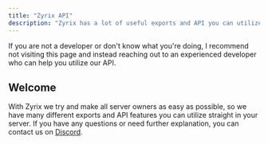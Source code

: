 ```yaml
---
title: "Zyrix API"
description: "Zyrix has a lot of useful exports and API you can utilize to further manage your server!"
---
```


<Warning>
  If you are not a developer or don't know what you're doing, I recommend not visiting this page
  and instead reaching out to an experienced developer who can help you utilize our API.
</Warning>

## Welcome
With Zyrix we try and make all server owners as easy as possible, so we have many different exports
and API features you can utilize straight in your server. If you have any questions or need further
explanation, you can contact us on [Discord](https://discord.gg/zyrix).